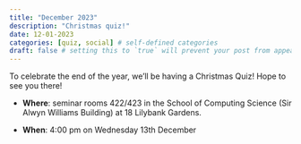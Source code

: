 ```yaml
---
title: "December 2023"
description: "Christmas quiz!"
date: 12-01-2023
categories: [quiz, social] # self-defined categories
draft: false # setting this to `true` will prevent your post from appearing on your listing page until you're ready!
---
```


To celebrate the end of the year, we'll be having a Christmas Quiz! Hope to see you there!

-   **Where**: seminar rooms 422/423 in the School of Computing Science (Sir Alwyn Williams Building) at 18 Lilybank Gardens.

-   **When**: 4:00 pm on Wednesday 13th December
